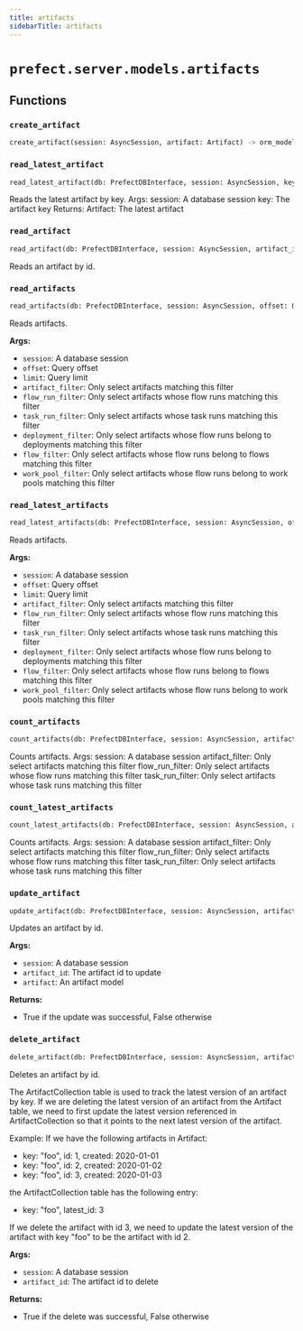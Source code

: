 ```yaml
---
title: artifacts
sidebarTitle: artifacts
---
```


# `prefect.server.models.artifacts`

## Functions

### `create_artifact` <sup><a href="https://github.com/prefecthq/prefect/blob/main/src/prefect/server/models/artifacts.py#L99" target="_blank"><Icon icon="github" style="width: 14px; height: 14px;" /></a></sup>

```python
create_artifact(session: AsyncSession, artifact: Artifact) -> orm_models.Artifact
```

### `read_latest_artifact` <sup><a href="https://github.com/prefecthq/prefect/blob/main/src/prefect/server/models/artifacts.py#L120" target="_blank"><Icon icon="github" style="width: 14px; height: 14px;" /></a></sup>

```python
read_latest_artifact(db: PrefectDBInterface, session: AsyncSession, key: str) -> Union[orm_models.ArtifactCollection, None]
```


Reads the latest artifact by key.
Args:
    session: A database session
    key: The artifact key
Returns:
    Artifact: The latest artifact


### `read_artifact` <sup><a href="https://github.com/prefecthq/prefect/blob/main/src/prefect/server/models/artifacts.py#L141" target="_blank"><Icon icon="github" style="width: 14px; height: 14px;" /></a></sup>

```python
read_artifact(db: PrefectDBInterface, session: AsyncSession, artifact_id: UUID) -> Union[orm_models.Artifact, None]
```


Reads an artifact by id.


### `read_artifacts` <sup><a href="https://github.com/prefecthq/prefect/blob/main/src/prefect/server/models/artifacts.py#L251" target="_blank"><Icon icon="github" style="width: 14px; height: 14px;" /></a></sup>

```python
read_artifacts(db: PrefectDBInterface, session: AsyncSession, offset: Optional[int] = None, limit: Optional[int] = None, artifact_filter: Optional[filters.ArtifactFilter] = None, flow_run_filter: Optional[filters.FlowRunFilter] = None, task_run_filter: Optional[filters.TaskRunFilter] = None, deployment_filter: Optional[filters.DeploymentFilter] = None, flow_filter: Optional[filters.FlowFilter] = None, sort: sorting.ArtifactSort = sorting.ArtifactSort.ID_DESC) -> Sequence[orm_models.Artifact]
```


Reads artifacts.

**Args:**
- `session`: A database session
- `offset`: Query offset
- `limit`: Query limit
- `artifact_filter`: Only select artifacts matching this filter
- `flow_run_filter`: Only select artifacts whose flow runs matching this filter
- `task_run_filter`: Only select artifacts whose task runs matching this filter
- `deployment_filter`: Only select artifacts whose flow runs belong to deployments matching this filter
- `flow_filter`: Only select artifacts whose flow runs belong to flows matching this filter
- `work_pool_filter`: Only select artifacts whose flow runs belong to work pools matching this filter


### `read_latest_artifacts` <sup><a href="https://github.com/prefecthq/prefect/blob/main/src/prefect/server/models/artifacts.py#L299" target="_blank"><Icon icon="github" style="width: 14px; height: 14px;" /></a></sup>

```python
read_latest_artifacts(db: PrefectDBInterface, session: AsyncSession, offset: Optional[int] = None, limit: Optional[int] = None, artifact_filter: Optional[filters.ArtifactCollectionFilter] = None, flow_run_filter: Optional[filters.FlowRunFilter] = None, task_run_filter: Optional[filters.TaskRunFilter] = None, deployment_filter: Optional[filters.DeploymentFilter] = None, flow_filter: Optional[filters.FlowFilter] = None, sort: sorting.ArtifactCollectionSort = sorting.ArtifactCollectionSort.ID_DESC) -> Sequence[orm_models.ArtifactCollection]
```


Reads artifacts.

**Args:**
- `session`: A database session
- `offset`: Query offset
- `limit`: Query limit
- `artifact_filter`: Only select artifacts matching this filter
- `flow_run_filter`: Only select artifacts whose flow runs matching this filter
- `task_run_filter`: Only select artifacts whose task runs matching this filter
- `deployment_filter`: Only select artifacts whose flow runs belong to deployments matching this filter
- `flow_filter`: Only select artifacts whose flow runs belong to flows matching this filter
- `work_pool_filter`: Only select artifacts whose flow runs belong to work pools matching this filter


### `count_artifacts` <sup><a href="https://github.com/prefecthq/prefect/blob/main/src/prefect/server/models/artifacts.py#L346" target="_blank"><Icon icon="github" style="width: 14px; height: 14px;" /></a></sup>

```python
count_artifacts(db: PrefectDBInterface, session: AsyncSession, artifact_filter: Optional[filters.ArtifactFilter] = None, flow_run_filter: Optional[filters.FlowRunFilter] = None, task_run_filter: Optional[filters.TaskRunFilter] = None, deployment_filter: Optional[filters.DeploymentFilter] = None, flow_filter: Optional[filters.FlowFilter] = None) -> int
```


Counts artifacts.
Args:
    session: A database session
    artifact_filter: Only select artifacts matching this filter
    flow_run_filter: Only select artifacts whose flow runs matching this filter
    task_run_filter: Only select artifacts whose task runs matching this filter


### `count_latest_artifacts` <sup><a href="https://github.com/prefecthq/prefect/blob/main/src/prefect/server/models/artifacts.py#L380" target="_blank"><Icon icon="github" style="width: 14px; height: 14px;" /></a></sup>

```python
count_latest_artifacts(db: PrefectDBInterface, session: AsyncSession, artifact_filter: Optional[filters.ArtifactCollectionFilter] = None, flow_run_filter: Optional[filters.FlowRunFilter] = None, task_run_filter: Optional[filters.TaskRunFilter] = None, deployment_filter: Optional[filters.DeploymentFilter] = None, flow_filter: Optional[filters.FlowFilter] = None) -> int
```


Counts artifacts.
Args:
    session: A database session
    artifact_filter: Only select artifacts matching this filter
    flow_run_filter: Only select artifacts whose flow runs matching this filter
    task_run_filter: Only select artifacts whose task runs matching this filter


### `update_artifact` <sup><a href="https://github.com/prefecthq/prefect/blob/main/src/prefect/server/models/artifacts.py#L414" target="_blank"><Icon icon="github" style="width: 14px; height: 14px;" /></a></sup>

```python
update_artifact(db: PrefectDBInterface, session: AsyncSession, artifact_id: UUID, artifact: actions.ArtifactUpdate) -> bool
```


Updates an artifact by id.

**Args:**
- `session`: A database session
- `artifact_id`: The artifact id to update
- `artifact`: An artifact model

**Returns:**
- True if the update was successful, False otherwise


### `delete_artifact` <sup><a href="https://github.com/prefecthq/prefect/blob/main/src/prefect/server/models/artifacts.py#L453" target="_blank"><Icon icon="github" style="width: 14px; height: 14px;" /></a></sup>

```python
delete_artifact(db: PrefectDBInterface, session: AsyncSession, artifact_id: UUID) -> bool
```


Deletes an artifact by id.

The ArtifactCollection table is used to track the latest version of an artifact
by key. If we are deleting the latest version of an artifact from the Artifact
table, we need to first update the latest version referenced in ArtifactCollection
so that it points to the next latest version of the artifact.

Example:
If we have the following artifacts in Artifact:
- key: "foo", id: 1, created: 2020-01-01
- key: "foo", id: 2, created: 2020-01-02
- key: "foo", id: 3, created: 2020-01-03

the ArtifactCollection table has the following entry:
- key: "foo", latest_id: 3

If we delete the artifact with id 3, we need to update the latest version of the
artifact with key "foo" to be the artifact with id 2.

**Args:**
- `session`: A database session
- `artifact_id`: The artifact id to delete

**Returns:**
- True if the delete was successful, False otherwise

